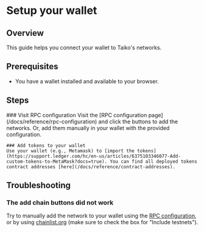 
# Setup your wallet

## Overview

This guide helps you connect your wallet to Taiko's networks.

## Prerequisites

- You have a wallet installed and available to your browser.

## Steps

<Steps>
    ### Visit RPC configuration
    Visit the [RPC configuration page](/docs/reference/rpc-configuration) and click the buttons to add the networks. Or, add them manually in your wallet with the provided configuration.

    ### Add tokens to your wallet
    Use your wallet (e.g., Metamask) to [import the tokens](https://support.ledger.com/hc/en-us/articles/6375103346077-Add-custom-tokens-to-MetaMask?docs=true). You can find all deployed tokens contract addresses [here](/docs/reference/contract-addresses).

</Steps>

## Troubleshooting

### The add chain buttons did not work

Try to manually add the network to your wallet using the [RPC configuration](/docs/reference/rpc-configuration), or by using [chainlist.org](https://chainlist.org) (make sure to check the box for "Include testnets").
